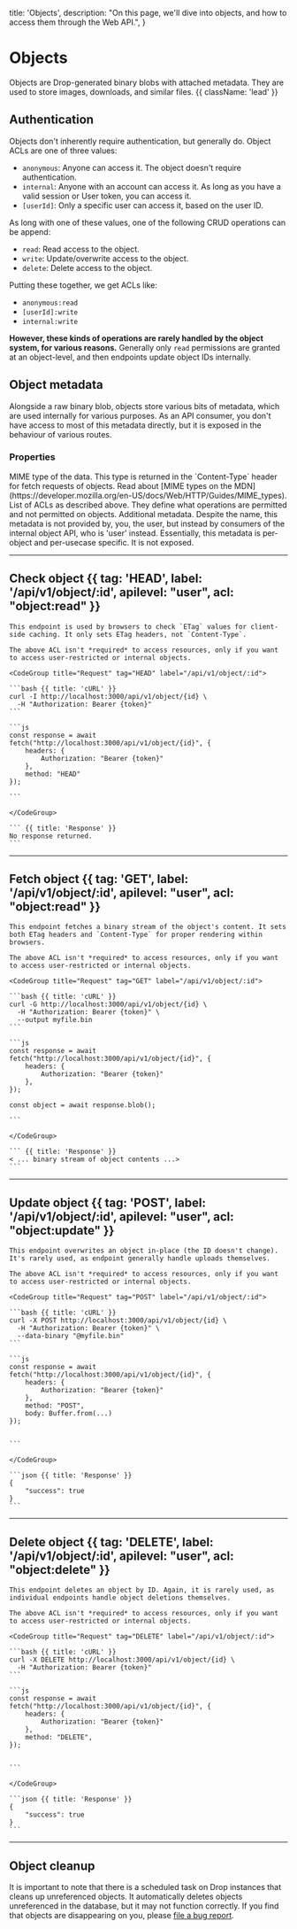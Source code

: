   title: 'Objects',
  description:
    "On this page, we'll dive into objects, and how to access them through the Web API.",
}

# Objects

Objects are Drop-generated binary blobs with attached metadata. They are used to store images, downloads, and similar files. {{ className: 'lead' }}

## Authentication

Objects don't inherently require authentication, but generally do. Object ACLs are one of three values:

- `anonymous`: Anyone can access it. The object doesn't require authentication.
- `internal`: Anyone with an account can access it. As long as you have a valid session or User token, you can access it.
- `[userId]`: Only a specific user can access it, based on the user ID.

As long with one of these values, one of the following CRUD operations can be append:

- `read`: Read access to the object.
- `write`: Update/overwrite access to the object.
- `delete`: Delete access to the object.

Putting these together, we get ACLs like:

- `anonymous:read`
- `[userId]:write`
- `internal:write`

**However, these kinds of operations are rarely handled by the object system, for various reasons.** Generally only `read` permissions are granted at an object-level, and then endpoints update object IDs internally.

## Object metadata

Alongside a raw binary blob, objects store various bits of metadata, which are used internally for various purposes. As an API consumer, you don't have access to most of this metadata directly, but it is exposed in the behaviour of various routes.

### Properties

<Properties>
  <Property name="mime" type="string">
    MIME type of the data. This type is returned in the `Content-Type` header
    for fetch requests of objects. Read about [MIME types on the
    MDN](https://developer.mozilla.org/en-US/docs/Web/HTTP/Guides/MIME_types).
  </Property>
  <Property name="permissions" type="string[]">
    List of ACLs as described above. They define what operations are permitted
    and not permitted on objects.
  </Property>
  <Property name="userMetadata" type="string">
    Additional metadata. Despite the name, this metadata is not provided by,
    you, the user, but instead by consumers of the internal object API, who is
    'user' instead. Essentially, this metadata is per-object and per-usecase
    specific. It is not exposed.
  </Property>
</Properties>

---

## Check object {{ tag: 'HEAD', label: '/api/v1/object/:id', apilevel: "user", acl: "object:read" }}

<Row>
  <Col>

    This endpoint is used by browsers to check `ETag` values for client-side caching. It only sets ETag headers, not `Content-Type`.

    The above ACL isn't *required* to access resources, only if you want to access user-restricted or internal objects.

  </Col>
  <Col sticky>

    <CodeGroup title="Request" tag="HEAD" label="/api/v1/object/:id">

    ```bash {{ title: 'cURL' }}
    curl -I http://localhost:3000/api/v1/object/{id} \
      -H "Authorization: Bearer {token}"
    ```

    ```js
    const response = await fetch("http://localhost:3000/api/v1/object/{id}", {
        headers: {
            Authorization: "Bearer {token}"
        },
        method: "HEAD"
    });

    ```

    </CodeGroup>

    ``` {{ title: 'Response' }}
    No response returned.
    ```

  </Col>
</Row>

---

## Fetch object {{ tag: 'GET', label: '/api/v1/object/:id', apilevel: "user", acl: "object:read" }}

<Row>
  <Col>

    This endpoint fetches a binary stream of the object's content. It sets both ETag headers and `Content-Type` for proper rendering within browsers.

    The above ACL isn't *required* to access resources, only if you want to access user-restricted or internal objects.

  </Col>
  <Col sticky>

    <CodeGroup title="Request" tag="GET" label="/api/v1/object/:id">

    ```bash {{ title: 'cURL' }}
    curl -G http://localhost:3000/api/v1/object/{id} \
      -H "Authorization: Bearer {token}" \
      --output myfile.bin
    ```

    ```js
    const response = await fetch("http://localhost:3000/api/v1/object/{id}", {
        headers: {
            Authorization: "Bearer {token}"
        },
    });

    const object = await response.blob();

    ```

    </CodeGroup>

    ``` {{ title: 'Response' }}
    < ... binary stream of object contents ...>
    ```

  </Col>
</Row>

---

## Update object {{ tag: 'POST', label: '/api/v1/object/:id', apilevel: "user", acl: "object:update" }}

<Row>
  <Col>

    This endpoint overwrites an object in-place (the ID doesn't change). It's rarely used, as endpoint generally handle uploads themselves.

    The above ACL isn't *required* to access resources, only if you want to access user-restricted or internal objects.

  </Col>
  <Col sticky>

    <CodeGroup title="Request" tag="POST" label="/api/v1/object/:id">

    ```bash {{ title: 'cURL' }}
    curl -X POST http://localhost:3000/api/v1/object/{id} \
      -H "Authorization: Bearer {token}" \
      --data-binary "@myfile.bin"
    ```

    ```js
    const response = await fetch("http://localhost:3000/api/v1/object/{id}", {
        headers: {
            Authorization: "Bearer {token}"
        },
        method: "POST",
        body: Buffer.from(...)
    });


    ```

    </CodeGroup>

    ```json {{ title: 'Response' }}
    {
        "success": true
    }
    ```

  </Col>
</Row>

---

## Delete object {{ tag: 'DELETE', label: '/api/v1/object/:id', apilevel: "user", acl: "object:delete" }}

<Row>
  <Col>

    This endpoint deletes an object by ID. Again, it is rarely used, as individual endpoints handle object deletions themselves.

    The above ACL isn't *required* to access resources, only if you want to access user-restricted or internal objects.

  </Col>
  <Col sticky>

    <CodeGroup title="Request" tag="DELETE" label="/api/v1/object/:id">

    ```bash {{ title: 'cURL' }}
    curl -X DELETE http://localhost:3000/api/v1/object/{id} \
      -H "Authorization: Bearer {token}"
    ```

    ```js
    const response = await fetch("http://localhost:3000/api/v1/object/{id}", {
        headers: {
            Authorization: "Bearer {token}"
        },
        method: "DELETE",
    });


    ```

    </CodeGroup>

    ```json {{ title: 'Response' }}
    {
        "success": true
    }
    ```

  </Col>
</Row>

---

## Object cleanup

It is important to note that there is a scheduled task on Drop instances that cleans up unreferenced objects. It automatically deletes objects unreferenced in the database, but it may not function correctly. If you find that objects are disappearing on you, please [file a bug report](https://github.com/Drop-OSS/drop/issues).

